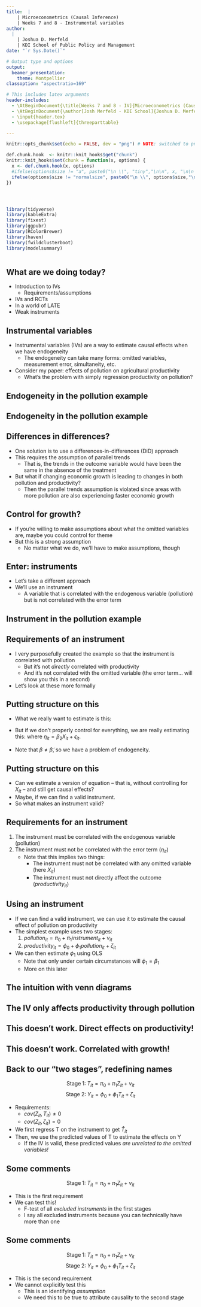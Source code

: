 ```yaml
---
title:  |
    | Microeconometrics (Causal Inference)
    | Weeks 7 and 8 - Instrumental variables
author:
  |
    | Joshua D. Merfeld
    | KDI School of Public Policy and Management
date: "`r Sys.Date()`"

# Output type and options
output: 
  beamer_presentation:
    theme: Montpellier
classoption: "aspectratio=169"

# This includes latex arguments
header-includes:
  - \AtBeginDocument{\title[Weeks 7 and 8 - IV]{Microeconometrics (Causal Inference) \\ Weeks 7 and 8 - Instrumental variables}}
  - \AtBeginDocument{\author[Josh Merfeld - KDI School]{Joshua D. Merfeld \\ KDI School of Public Policy and Management}}
  - \input{header.tex}
  - \usepackage[flushleft]{threeparttable}

---
```


```r
knitr::opts_chunk$set(echo = FALSE, dev = "png") # NOTE: switched to png instead of pdf to decrease size of the resulting pdf

def.chunk.hook  <- knitr::knit_hooks$get("chunk")
knitr::knit_hooks$set(chunk = function(x, options) {
  x <- def.chunk.hook(x, options)
  #ifelse(options$size != "a", paste0("\n \\", "tiny","\n\n", x, "\n\n \\normalsize"), x)
  ifelse(options$size != "normalsize", paste0("\n \\", options$size,"\n\n", x, "\n\n \\normalsize"), x)
})




library(tidyverse)
library(kableExtra)
library(fixest)
library(ggpubr)
library(RColorBrewer)
library(haven)
library(fwildclusterboot)
library(modelsummary)



```




## What are we doing today?
\vfill
- Introduction to IVs
  - Requirements/assumptions
\vfill
- IVs and RCTs
\vfill
- In a world of LATE
\vfill
- Weak instruments
\vfill













## Instrumental variables
\vfill
- Instrumental variables (IVs) are a way to estimate causal effects when we have endogeneity
  - The endogeneity can take many forms: omitted variables, measurement error, simultaneity, etc.
\vfill
- Consider my paper: effects of pollution on agricultural productivity
  - What's the problem with simply regression productivity on pollution?
\vfill











## Endogeneity in the pollution example
\vfill
\center
\includegraphics[width = 0.5\textwidth]{assets/pollution1.png}
\vfill











## Endogeneity in the pollution example
\vfill
\center
\includegraphics[width = 0.5\textwidth]{assets/pollution2.png}
\vfill











## Differences in differences?
\vfill
- One solution is to use a differences-in-differences (DiD) approach
\vfill
- This requires the assumption of parallel trends
  - That is, the trends in the outcome variable would have been the same in the absence of the treatment
\vfill
- But what if changing economic growth is leading to changes in both pollution and productivity?
  - Then the parallel trends assumption is violated since areas with more pollution are also experiencing faster economic growth
\vfill











## Control for growth?
\vfill
- If you're willing to make assumptions about what the omitted variables are, maybe you could control for theme
\vfill
- But this is a strong assumption
  - No matter what we do, we'll have to make assumptions, though
\vfill











## Enter: instruments
\vfill
- Let's take a different approach
\vfill
- We'll use an instrument
  - A variable that is correlated with the endogenous variable (pollution) but is not correlated with the error term
\vfill











## Instrument in the pollution example
\vfill
\center
\includegraphics[width = 0.75\textwidth]{assets/pollution3.png}
\vfill











## Requirements of an instrument
\vfill
- I very purposefully created the example so that the instrument is correlated with pollution
  - But it's not *directly* correlated with productivity
  - And it's not correlated with the omitted variable (the error term... will show you this in a second)
\vfill
- Let's look at these more formally
\vfill










## Putting structure on this
\vfill
- What we really want to estimate is this:
\begin{gather} \label{eq:iv1} productivity_{it} = \beta_0 + \beta_1 pollution_{it} + \beta_2 X_{it} + \epsilon_{it} \end{gather}

- But if we don't properly control for everything, we are really estimating this:
\begin{gather} \label{eq:iv2} productivity_{it} = \tilde{\beta_0} + \tilde{\beta_1} pollution_{it} + \eta_{it}, \end{gather}
where $\eta_{it} = \beta_2 X_{it} + \epsilon_{it}$.

\vfill
- Note that $\beta\neq\tilde{\beta}$, so we have a problem of endogeneity.
\vfill










## Putting structure on this
\vfill
\begin{gather} \tag{2} productivity_{it} = \tilde{\beta_0} + \tilde{\beta_1} pollution_{it} + \eta_{it} \end{gather}

- Can we estimate a version of equation \autoref{eq:iv2} -- that is, without controlling for $X_{it}$ -- and still get causal effects?
\vfill
- Maybe, if we can find a valid instrument.
\vfill
- So what makes an instrument valid?
\vfill










## Requirements for an instrument
\vfill
\begin{gather} \tag{2} productivity_{it} = \tilde{\beta_0} + \tilde{\beta_1} pollution_{it} + \eta_{it} \end{gather}

1. The instrument must be correlated with the endogenous variable (pollution)
\vfill
2. The instrument must not be correlated with the error term ($\eta_{it}$)
      - Note that this implies two things:
        - The instrument must not be correlated with any omitted variable (here $X_{it}$)
        - The instrument must not directly affect the outcome ($productivity_{it}$)
\vfill










## Using an instrument
\vfill
- If we can find a valid instrument, we can use it to estimate the causal effect of pollution on productivity
\vfill
- The simplest example uses two stages:
  1. $pollution_{it} = \pi_0 + \pi_1 instrument_{it} + \nu_{it}$
  2. $productivity_{it} = \phi_0 + \phi_1 pollution_{it} + \zeta_{it}$
\vfill
- We can then estimate $\phi_1$ using OLS
  - Note that only under certain circumstances will $\phi_1=\beta_1$
  - More on this later
\vfill










## The intuition with venn diagrams
\center
\includegraphics[width = 0.65\textwidth]{assets/iv1.png}










## The IV only affects productivity through pollution
\center
\includegraphics[width = 0.65\textwidth]{assets/iv2.png}










## This doesn't work. Direct effects on productivity!
\center
\includegraphics[width = 0.65\textwidth]{assets/iv3.png}










## This doesn't work. Correlated with growth!
\center
\includegraphics[width = 0.65\textwidth]{assets/iv4.png}










## Back to our "two stages", redefining names
\vfill
$$\text{Stage}\;1:\;T_{it} = \pi_0 + \pi_1 Z_{it} + \nu_{it}$$
$$\text{Stage}\;2:\;Y_{it} = \phi_0 + \phi_1 T_{it} + \zeta_{it}$$
\vfill

- Requirements:
  - $cov(Z_{it}, T_{it}) \neq 0$
  - $cov(Z_{it}, \zeta_{it}) = 0$
\vfill
- We first regress T on the instrument to get $\hat{T}_{it}$
- Then, we use the predicted values of T to estimate the effects on Y
  - If the IV is valid, these predicted values *are unrelated to the omitted variables!*
\vfill










## Some comments
$$\text{Stage}\;1:\;T_{it} = \pi_0 + \pi_1 Z_{it} + \nu_{it}$$

\vfill
\begin{gather}cov(Z_{it}, T_{it}) \neq 0\end{gather}

- This is the first requirement
\vfill
- We can test this!
  - F-test of all *excluded instruments* in the first stages
  - I say all excluded instruments because you can technically have more than one
\vfill










## Some comments
$$\text{Stage}\;1:\;T_{it} = \pi_0 + \pi_1 Z_{it} + \nu_{it}$$
$$\text{Stage}\;2:\;Y_{it} = \phi_0 + \phi_1 T_{it} + \zeta_{it}$$

\begin{gather}cov(Z_{it}, \zeta_{it}) = 0\end{gather}

- This is the second requirement
\vfill
- We cannot explicitly test this
  - This is an identifying *assumption*
  - We need this to be true to attribute causality to the second stage
\vfill














